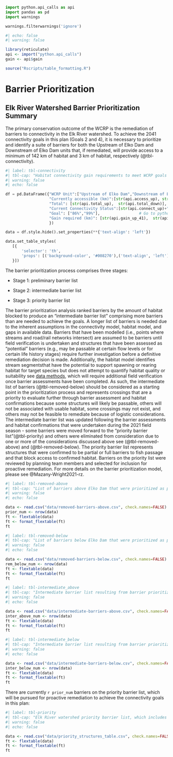 ```python
import python.api_calls as api
import pandas as pd
import warnings

warnings.filterwarnings('ignore')
```
```r
#| echo: false
#| warning: false

library(reticulate)
api <- import("python.api_calls")
gain <- api$gain

source("Rscripts/table_formatting.R")

```

# Barrier Prioritization {-}


## Elk River Watershed Barrier Prioritization Summary {-}

The primary conservation outcome of the WCRP is the remediation of barriers to connectivity in the Elk River watershed. To achieve the 2041 connectivity goals in this plan (Goals 2 and 4), it is necessary to prioritize and identify a suite of barriers for both the Upstream of Elko Dam and Downstream of Elko Dam units that, if remediated, will provide access to a minimum of 142 km of habitat and 3 km of habitat, respectively (@tbl-connectivity).


```python
#| label: tbl-connectivity
#| tbl-cap: "Habitat connectivity gain requirements to meet WCRP goals in each WCRP unit of the Elk River watershed. The measures of currently accessible and total habitat values are derived from the Intrinsic Potential habitat model described in the data methods."
#| warning: false
#| echo: false

df = pd.DataFrame({"WCRP Unit":["Upstream of Elko Dam","Downstream of Elko Dam"],
                   "Currently accessible (km)":[str(api.access_up), str(api.access_down)],
                   "Total": [str(api.total_up),  str(api.total_down)],
                   "Current Connectivity Status":[str(api.connect_up)+"%", str(api.connect_down)+"%"],
                   "Goal": ["86%","99%"],                 # Go to python/api_calls and update the multiplier for the gain variables to this percent value
                   "Gain required (km)": [str(api.gain_up_41),  str(api.gain_down)]
                   })

data = df.style.hide().set_properties(**{'text-align': 'left'})

data.set_table_styles(
   [{
       'selector': 'th',
       'props': [('background-color', '#008270'),('text-align', 'left')]
   }])

```

The barrier prioritization process comprises three stages:

- Stage 1: preliminary barrier list

- Stage 2: intermediate barrier list

- Stage 3: priority barrier list

The barrier prioritization analysis ranked barriers by the amount of habitat blocked to produce an "intermediate barrier list" comprising more barriers than are needed to achieve the goals. A longer list of barriers is needed due to the inherent assumptions in the connectivity model, habitat model, and gaps in available data. Barriers that have been modelled (i.e., points where streams and road/rail networks intersect) are assumed to be barriers until field verification is undertaken and structures that have been assessed as "potential" barriers (e.g., may be passable at certain flow levels or for certain life history stages) require further investigation before a definitive remediation decision is made.
Additionally, the habitat model identifies stream segmentsthat have the potential to support spawning or rearing habitat for target species but does not attempt to quantify habitat quality or suitability see [data methods](data-methods.qmd), which will require additional field verification once barrier assessments have been completed. As such, the intermediate list of barriers (@tbl-removed-below) should be considered as a starting point in the prioritization process and represents crossings that are a priority to evaluate further through barrier assessment and habitat confirmations because some structures will likely be passable, others will not be associated with usable habitat, some crossings may not exist, and others may not be feasible to remediate because of logistic considerations. The intermediate barrier list was updated following the barrier assessments and habitat confirmations that were undertaken during the 2021 field season - some barriers were moved forward to the "priority barrier list"(@tbl-priority) and others were eliminated from consideration due to one or more of the considerations discussed above see (@tbl-removed-above) and (@tbl-removed-below). The priority barrier list represents structures that were confirmed to be partial or full barriers to fish passage and that block access to confirmed habitat.
Barriers on the priority list were reviewed by planning team members and selected for inclusion for proactive remediation. For more details on the barrier prioritization model, please see @Mazany-Wright2021-rz.


```r
#| label: tbl-removed-above
#| tbl-cap: "List of barriers above Elko Dam that were prioritized as part of the first iteration of the intermediate barrier list (field assessments occurred during the 2021 field season) but were removed from consideration for proactive remediation following discussion with the planning team."
#| warning: false
#| echo: false

data <- read.csv("data/removed-barriers-above.csv", check.names=FALSE)
prior_num <- nrow(data)
ft <- flextable(data)
ft <- format_flextable(ft)
ft
```

```r
#| label: tbl-removed-below
#| tbl-cap: "List of barriers below Elko Dam that were prioritized as part of the first iteration of the intermediate barrier list (field assessments occurred during the 2021 field season) but were removed from consideration for proactive remediation following discussion with the planning team."
#| warning: false
#| echo: false

data <- read.csv("data/removed-barriers-below.csv", check.names=FALSE)
rem_below_num <- nrow(data)
ft <- flextable(data)
ft <- format_flextable(ft)
ft
```

```r
#| label: tbl-intermediate_above
#| tbl-cap: "Intermediate barrier list resulting from barrier prioritization analysis in the Elk River watershed above Elko Dam. Crossings on this list have been identified as either potential barriers that require field verification or barriers/potential barriers that require further habitat investigations to determine their suitability as Westslope Cutthroat Trout habitat."
#| warning: false
#| echo: false

data <- read.csv("data/intermediate-barriers-above.csv", check.names=FALSE)
inter_above_num <- nrow(data)
ft <- flextable(data)
ft <- format_flextable(ft)
ft
```


```r
#| label: tbl-intermediate_below
#| tbl-cap: "Intermediate barrier list resulting from barrier prioritization analysis in the Elk River watershed below Elko Dam. Crossings on this list have been identified as either potential barriers that require field verification or barriers/potential barriers that require further habitat investigations to determine their suitability as Westslope Cutthroat Trout habitat."
#| warning: false
#| echo: false

data <- read.csv("data/intermediate-barriers-below.csv", check.names=FALSE)
inter_below_num <- nrow(data)
ft <- flextable(data)
ft <- format_flextable(ft)
ft
```


There are currently `r prior_num` barriers on the priority barrier list, which will be pursued for proactive remediation to achieve the connectivity goals in this plan:


```r
#| label: tbl-priority
#| tbl-cap: "Elk River watershed priority barrier list, which includes barriers that have undergone field assessment, been reviewed by the planning team, and selected for proactive remediation. (Note that at present there are no priority barriers Below Elko Dam)."
#| warning: false
#| echo: false

data <- read.csv("data/priority_structures_table.csv", check.names=FALSE)
ft <- flextable(data)
ft <- format_flextable(ft)
ft
```